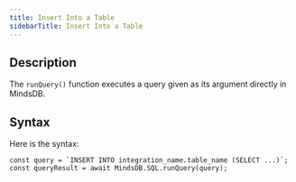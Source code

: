 ```yaml
---
title: Insert Into a Table
sidebarTitle: Insert Into a Table
---
```


## Description

The `runQuery()` function executes a query given as its argument directly in MindsDB.

## Syntax

Here is the syntax:

```
const query = `INSERT INTO integration_name.table_name (SELECT ...)`;
const queryResult = await MindsDB.SQL.runQuery(query);
```
